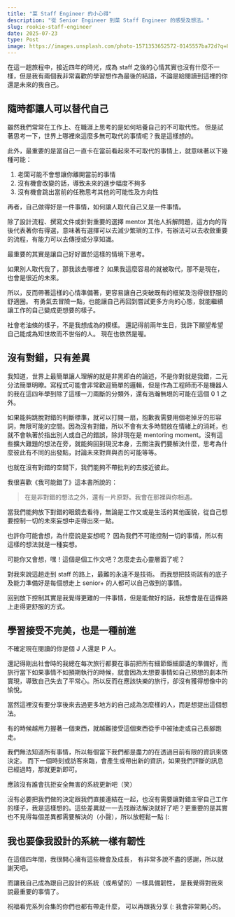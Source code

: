 ```yaml
---
title: "菜 Staff Engineer 的小心得"
description: "從 Senior Engineer 到菜 Staff Engineer 的感受及想法。"
slug: rookie-staff-engineer
date: 2025-07-23
type: Post
image: https://images.unsplash.com/photo-1571353652572-0145557ba72d?q=80&w=1470&auto=format&fit=crop&ixlib=rb-4.1.0&ixid=M3wxMjA3fDB8MHxwaG90by1wYWdlfHx8fGVufDB8fHx8fA%3D%3D
---
```



在這一趟旅程中，接近四年的時光，成為 staff 之後的心情其實也沒有什麼不一樣，但是我有兩個我非常喜歡的學習想作為最後的結語，不論是給閱讀到這裡的你還是未來的我自己。

## 隨時都讓人可以替代自己

雖然我們常常在工作上、在職涯上思考的是如何培養自己的不可取代性。
但是試著思考一下，世界上哪裡來這麼多無可取代的事情呢？我是這樣想的。

<Spacer />

此外，最重要的是當自己一直卡在當前看起來不可取代的事情上，就意味著以下幾種可能：

1. 老闆可能不會想讓你離開當前的事情
2. 沒有機會改變的話，導致未來的進步幅度不夠多
3. 沒有機會跳出當前的任務思考其他的可能性及方向性

再者，自己做得好是一件事情，如何讓人取代自己又是一件事情。

除了設計流程、撰寫文件或針對重要的選擇 mentor 其他人拆解問題，這方向的背後代表著你有得選，意味著有選擇可以去減少繁瑣的工作，有辦法可以去收斂重要的流程，有能力可以去傳授或分享知識。

<Spacer />

最重要的其實是讓自己好好置於這樣的情境下思考。

如果別人取代我了，那我該去哪裡？
如果我這麼容易的就被取代，那不是現在，也會是很近的未來。

<Spacer />

所以，反而帶著這樣的心情準備著，更容易讓自己突破既有的框架及泡得很舒服的舒適圈。
有勇氣去冒險一點，也能讓自己再回到嘗試更多方向的心態，就能繼續讓工作的自己變成更想要的樣子。

社會老油條的樣子，不是我想成為的模樣。
還記得前兩年生日，我許下願望希望自己能成為知世故而不世俗的人。
現在也依然是喔。

## 沒有對錯，只有差異

我知道，世界上最簡單讓人理解的就是非黑即白的論述，不是你對就是我錯，二元分法簡單明瞭。寫程式可能會非常歡迎簡單的邏輯，但是作為工程師而不是機器人的我在這四年學到除了這樣一刀兩斷的分類外，還有浩瀚無垠的可能在這個 0 1 之外。

<Spacer />

如果能夠跳脫對錯的判斷標準，就可以打開一扇，抱歉我需要用個老掉牙的形容詞，無限可能的空間。因為沒有對錯，所以不會有太多時間放在情緒上的消耗，也就不會執著於指出別人或自己的錯誤，除非現在是 mentoring moment。沒有這些擴大難題的想法在旁，就能夠回到現況本身，去關注我們要解決什麼，思考為什麼彼此有不同的出發點，討論未來對齊與否的可能等等。

<Spacer />

也就在沒有對錯的空間下，我們能夠不帶批判的去接近彼此。

我很喜歡《我可能錯了》這本書所說的：
> 在是非對錯的想法之外，還有一片原野。我會在那裡與你相遇。

當我們能夠放下對錯的眼鏡去看待，無論是工作又或是生活的其他面貌，從自己想要控制一切的未來妄想中走得出來一點。

<Spacer />

也許你可能會想，為什麼說是妄想呢？
因為我們不可能控制一切的事情，所以有這樣的想法就是一種妄想。

可能你又會想，嘿！這個是個工作文吧？怎麼走去心靈層面了呢？

對我來說這趟走到 staff 的路上，最難的永遠不是技術。
而我想把技術該有的底子及能力準備好是每個想走上 senior+ 的人都可以自己做到的事情。

回到放下控制其實是我覺得更難的一件事情，但是能做好的話，我想會是在這條路上走得更舒服的方式。

## 學習接受不完美，也是一種前進

不確定現在閱讀的你是個 J 人還是 P 人。

還記得剛出社會時的我總在每次旅行都要在事前把所有細節鉅細靡遺的準備好，而旅行當下如果事情不如預期執行的時候，就會因為太想要事情如自己預想的劇本所實現，導致自己失去了平常心。所以反而在應該快樂的旅行，卻沒有獲得想像中的愉悅。

當然這裡沒有要分享後來去過更多地方的自己成為怎麼樣的人，而是想提出這個想法。

<Spacer />

有的時候越用力握著一個東西，就越難接受這個東西從手中被抽走或自己長腳跑走。

我們無法知道所有事情，所以每個當下我們都是盡力的在透過目前有限的資訊來做決定。
而下一個時刻或訪客來臨，會產生或帶出新的資訊，如果我們評斷的訊息已經過時，那就更新即可。

應該沒有誰會抗拒安全無害的系統更新吧（笑）

<Spacer />
沒有必要把我們做的決定跟我們直接連結在一起，也沒有需要讓對錯主宰自己工作的樣子，我是這樣想的。這些差異就一一去找辦法解決就好了吧？更重要的是其實也不見得每個差異都需要解決的（小聲），所以放輕鬆一點 (:

## 我也要像我設計的系統一樣有韌性

在這個四年間，我很開心擁有這些機會及成長，
有非常多說不盡的感謝，所以就謝天吧。

而讓我自己成為跟自己設計的系統（或希望的）一樣具備韌性，
是我覺得對我來說最重要的事情了。

祝福看完系列合集的你們也都有帶走什麼，
可以再跟我分享 (:
我會非常開心的。

